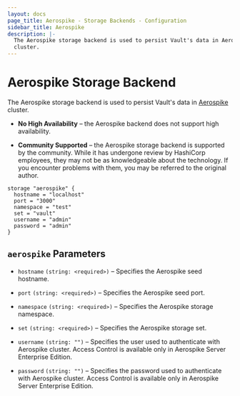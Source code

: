 ```yaml
---
layout: docs
page_title: Aerospike - Storage Backends - Configuration
sidebar_title: Aerospike
description: |-
  The Aerospike storage backend is used to persist Vault's data in Aerospike
  cluster.
---
```


# Aerospike Storage Backend

The Aerospike storage backend is used to persist Vault's data in
[Aerospike][aerospike] cluster.

- **No High Availability** – the Aerospike backend does not support high
  availability.

- **Community Supported** – the Aerospike storage backend is supported by the
  community. While it has undergone review by HashiCorp employees, they may not
  be as knowledgeable about the technology. If you encounter problems with them,
  you may be referred to the original author.

```hcl
storage "aerospike" {
  hostname = "localhost"
  port = "3000"
  namespace = "test"
  set = "vault"
  username = "admin"
  password = "admin"
}
```

## `aerospike` Parameters

- `hostname` `(string: <required>)` – Specifies the Aerospike seed hostname.

- `port` `(string: <required>)` – Specifies the Aerospike seed port.

- `namespace` `(string: <required>)` – Specifies the Aerospike storage namespace.

- `set` `(string: <required>)` – Specifies the Aerospike storage set.

- `username` `(string: "")` – Specifies the user used to authenticate with Aerospike 
cluster. Access Control is available only in Aerospike Server Enterprise Edition.

- `password` `(string: "")` – Specifies the password used to authenticate with Aerospike 
cluster. Access Control is available only in Aerospike Server Enterprise Edition.

[aerospike]: https://www.aerospike.com/
